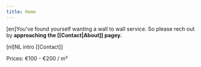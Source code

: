 ```yaml
---
title: Home
---
```


<script>
</script>

[en]You've found yourself wanting a wall to wall service. So please
rech out by <b>approaching the [[Contact|About]] pagey.</b>

[nl]NL intro [[Contact]]

<Gallery />

<p>
Prices: €100 - €200 / m²
</p>
